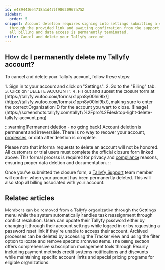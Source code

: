 ```yaml
---
id: e4894436e4718a1d47bf98620967a752
sidebar:
  order: 5
snippet: Account deletion requires signing into settings submitting a closure form
  through the provided link and awaiting confirmation from the support team before
  all billing and data access is permanently terminated.
title: Cancel and delete your Tallyfy account
---
```



## How do I permanently delete my Tallyfy account?

To cancel and delete your Tallyfy account, follow these steps:

<Steps>
1. Sign in to your account and click on "Settings".
2. Go to the "Billing" tab.
3. Click on "DELETE ACCOUNT".
4. Fill out and submit the closure form at [https://tallyfy.wufoo.com/forms/x1ppn8y00lni9lx/](https://tallyfy.wufoo.com/forms/x1ppn8y00lni9lx/), making sure to enter the correct Organization ID for the account you want to close.
   ![Image](https://screenshots.tallyfy.com/tallyfy%2Fpro%2Fdesktop-light-delete-tallyfy-account.png)
</Steps>

:::warning[Permanent deletion - no going back]
Account deletion is permanent and irreversible. There is no way to recover your account, [processes](/products/pro/tracking-and-tasks/processes/), or data after deletion is complete. 

Please note that informal requests to delete an account will not be honored. All customers or trial users must complete the official closure form linked above. This formal process is required for privacy and [compliance](/products/pro/compliance/) reasons, ensuring proper data deletion and documentation.
:::

Once you've submitted the closure form, a [Tallyfy Support](/products/pro/miscellaneous/support/how-can-i-contact-tallyfys-support-team/) team member will confirm when your account has been permanently deleted. This will also stop all billing associated with your account.


## Related articles
<CardGrid>
<LinkTitleCard header="<b>Org Settings > Remove a member</b>" href="/products/pro/settings/org-settings/how-can-i-remove-a-member-from-my-tallyfy-organization/" > Members can be removed from a Tallyfy organization through the Settings menu while the system automatically handles task reassignment through conflict resolution. </LinkTitleCard>
<LinkTitleCard header="<b>Personal Settings > Change or reset your password</b>" href="/products/pro/settings/personal-settings/how-can-i-change-or-reset-my-tallyfy-password/" > Users can update their Tallyfy password either by changing it through their account settings while logged in or by requesting a password reset link if they're unable to access their account. </LinkTitleCard>
<LinkTitleCard header="<b>Edit Processes > Delete a process</b>" href="/products/pro/tracking-and-tasks/processes/edit-processes/how-can-i-delete-a-process-in-tallyfy/" > Archived processes can be deleted by accessing the Tracker view and using the filter option to locate and remove specific archived items. </LinkTitleCard>
<LinkTitleCard header="<b>Settings > Billing</b>" href="/products/pro/settings/billing/" > The billing section offers comprehensive subscription management tools through Recurly including payment methods credit systems notifications and discounts while maintaining specific account limits and special pricing programs for eligible organizations. </LinkTitleCard>
</CardGrid>